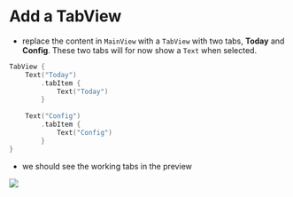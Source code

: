 # Add a TabView


- replace the content in `MainView` with a `TabView` with two tabs, __Today__ and __Config__. These two tabs will for now show a `Text` when selected.

```swift title="MainView.swift"
TabView {
    Text("Today")
        .tabItem {
            Text("Today")
        }
    
    Text("Config")
        .tabItem {
            Text("Config")
        }
}
```

- we should see the working tabs in the preview

[![](/img/2-create-project/tabbar-added.png)](/img/2-create-project/tabbar-added.png)